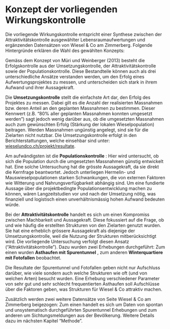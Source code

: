 # Konzept der vorliegenden Wirkungskontrolle

Die vorliegende Wirkungskontrolle entspricht einer Synthese zwischen der Attraktivitätskontrolle ausgewählter Lebensraumaufwertungen und ergänzenden Datensätzen von Wiesel &amp; Co am Zimmerberg. Folgende Hintergründe erklären die Wahl des gewählten Konzepts:

Gemäss dem Konzept von Müri und Weinberger (2013) besteht die Erfolgskontrolle aus der Umsetzungskontrolle, der Attraktivitätskontrolle sowie der Populationskontrolle. Diese Bestandteile können auch als drei unterschiedliche Ansätze verstanden werden, um den Erfolg eines Aufwertungsprojektes zu messen, und unterscheiden sich stark in ihrem Aufwand und ihrer Aussagekraft.

Die **Umsetzungskontrolle** stellt die einfachste Art dar, den Erfolg des Projektes zu messen. Dabei gilt es die Anzahl der realisierten Massnahmen bzw. deren Anteil an den geplanten Massnahmen zu bestimmen. Dieser Kennwert (z.B. "80% aller geplanten Massnahmen konnten umgesetzt werden") sagt jedoch wenig darüber aus, ob die umgesetzten Massnahmen auch zum gewünschten Erfolg (Stärkung der lokalen Wieselpopulation) beitragen. Werden Massnahmen ungünstig angelegt, sind sie für die Zielarten nicht nutzbar. Die Umsetzungskontrolle erfolgt in den Berichterstattungen, welche einsehbar sind unter: [wieselundco.ch/projekt/resultate](http://www.wieselundco.ch/projekt/resultate).

Am aufwändigsten ist die **Populationskontrolle** : Hier wird untersucht, ob sich die Population durch die umgesetzten Massnahmen günstig entwickelt hat. Eine solche Untersuchung hat die grösste Aussagekraft, da sie direkt die Kernfrage beantwortet. Jedoch unterliegen Hermelin- und Mauswieselpopulationen starken Schwankungen, die von externen Faktoren wie Witterung und Nahrungsverfügbarkeit abhängig sind. Um eine fundierte Aussage über die projektbedingte Populationsentwicklung machen zu können, wären Langzeitstudien vor und nach der Umsetzung nötig, was finanziell und logistisch einen unverhältnismässig hohen Aufwand bedeuten würde.

Bei der **Attraktivitätskontrolle** handelt es sich um einen Kompromiss zwischen Machbarkeit und Aussagekraft. Diese fokussiert auf die Frage, ob und wie häufig die erstellten Strukturen von den Zielarten genutzt wurden. Sie hat eine erheblich grössere Aussagekraft als diejenige der Umsetzungskontrolle, weil die Nutzung der Strukturen mitberücksichtigt wird. Die vorliegende Untersuchung verfolgt diesen Ansatz ("Attraktivitätskontrolle"). Dazu wurden zwei Erhebungen durchgeführt: Zum einen wurden **Asthaufen mit Spurentunnel** , zum anderen **Winterquartiere mit Fotofallen** beobachtet.

Die Resultate der Spurentunnel und Fotofallen geben nicht nur Aufschluss darüber, wie viele sondern auch welche Strukturen wie oft (und von welchen Arten) besucht wurden. Eine Erhebung verschiedener Parameter von sehr gut und sehr schlecht frequentierten Asthaufen soll Aufschlüsse über die Faktoren geben, was Strukturen für Wiesel & Co attraktiv machen. 

Zusätzlich werden zwei weitere Datensätze von Seite Wiesel &amp; Co am Zimmerberg beigezogen: Zum einen handelt es sich um Daten von spontan und unsystematisch durchgeführten Spurentunnel Erhebungen und zum anderen um Sichtungsmeldungen aus der Bevölkerung. Weitere Details dazu im nächsten Kapitel "Methode".
